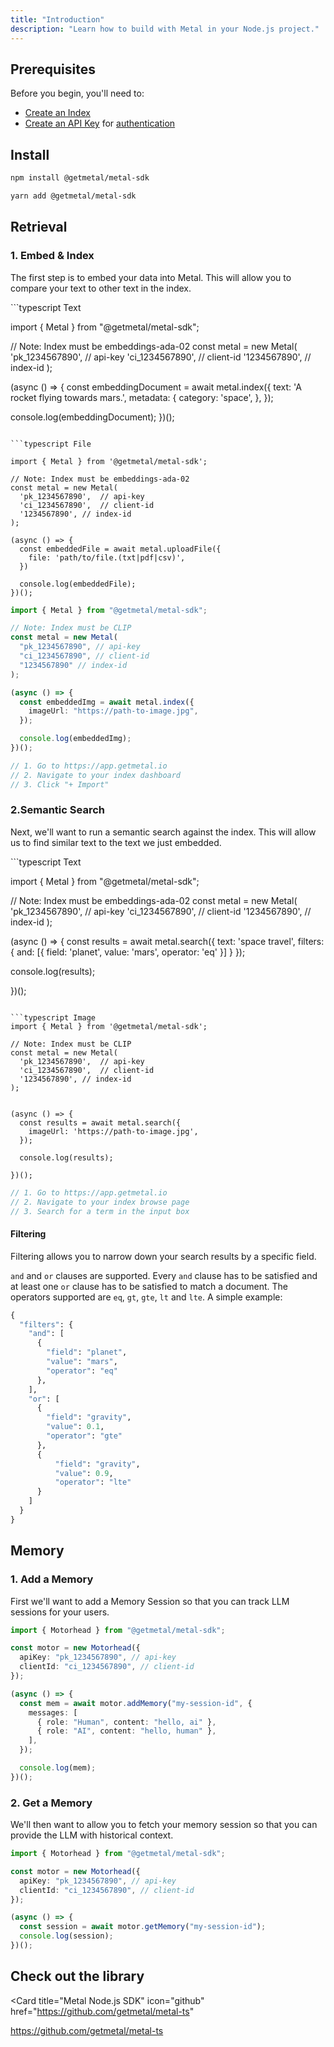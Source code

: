 ```yaml
---
title: "Introduction"
description: "Learn how to build with Metal in your Node.js project."
---
```


## Prerequisites

Before you begin, you'll need to:

- [Create an Index](/misc-create-index)
- [Create an API Key](/misc-get-keys) for [authentication](/api-reference/introduction#authentication)

## Install

<CodeGroup>

```bash npm
npm install @getmetal/metal-sdk
```

```bash yarn
yarn add @getmetal/metal-sdk
```

</CodeGroup>

## Retrieval

### 1. Embed & Index

The first step is to embed your data into Metal. This will allow you to compare your text to other text in the index.

<CodeGroup>
```typescript Text

import { Metal } from "@getmetal/metal-sdk";

// Note: Index must be embeddings-ada-02
const metal = new Metal(
'pk_1234567890', // api-key
'ci_1234567890', // client-id
'1234567890', // index-id
);

(async () => {
const embeddingDocument = await metal.index({
text: 'A rocket flying towards mars.',
metadata: {
category: 'space',
},
});

console.log(embeddingDocument);
})();

````

```typescript File

import { Metal } from '@getmetal/metal-sdk';

// Note: Index must be embeddings-ada-02
const metal = new Metal(
  'pk_1234567890',  // api-key
  'ci_1234567890',  // client-id
  '1234567890', // index-id
);

(async () => {
  const embeddedFile = await metal.uploadFile({
    file: 'path/to/file.(txt|pdf|csv)',
  })

  console.log(embeddedFile);
})();
````

```typescript Image
import { Metal } from "@getmetal/metal-sdk";

// Note: Index must be CLIP
const metal = new Metal(
  "pk_1234567890", // api-key
  "ci_1234567890", // client-id
  "1234567890" // index-id
);

(async () => {
  const embeddedImg = await metal.index({
    imageUrl: "https://path-to-image.jpg",
  });

  console.log(embeddedImg);
})();
```

```typescript Web UI
// 1. Go to https://app.getmetal.io
// 2. Navigate to your index dashboard
// 3. Click "+ Import"
```

</CodeGroup>

### 2.Semantic Search

Next, we'll want to run a semantic search against the index. This will allow us to find similar text to the text we just embedded.

<CodeGroup>
```typescript Text

import { Metal } from "@getmetal/metal-sdk";

// Note: Index must be embeddings-ada-02
const metal = new Metal(
'pk_1234567890', // api-key
'ci_1234567890', // client-id
'1234567890', // index-id
);

(async () => {
const results = await metal.search({
text: 'space travel',
filters: { and: [{ field: 'planet', value: 'mars', operator: 'eq' }] }
});

console.log(results);

})();

````

```typescript Image
import { Metal } from '@getmetal/metal-sdk';

// Note: Index must be CLIP
const metal = new Metal(
  'pk_1234567890',  // api-key
  'ci_1234567890',  // client-id
  '1234567890', // index-id
);


(async () => {
  const results = await metal.search({
    imageUrl: 'https://path-to-image.jpg',
  });

  console.log(results);

})();
````

```typescript Web UI
// 1. Go to https://app.getmetal.io
// 2. Navigate to your index browse page
// 3. Search for a term in the input box
```

</CodeGroup>

#### Filtering

Filtering allows you to narrow down your search results by a specific field.

`and` and `or` clauses are supported. Every `and` clause has to be satisfied and at least one `or` clause has to be satisfied to match a document. The operators supported are `eq`, `gt`, `gte`, `lt` and `lte`. A simple example:

```python
{
  "filters": {
    "and": [
      {
        "field": "planet",
        "value": "mars",
        "operator": "eq"
      },
    ],
    "or": [
      {
        "field": "gravity",
        "value": 0.1,
        "operator": "gte"
      },
      {
          "field": "gravity",
          "value": 0.9,
          "operator": "lte"
      }
    ]
  }
}
```

## Memory

### 1. Add a Memory

First we'll want to add a Memory Session so that you can track LLM sessions for your users.

```typescript
import { Motorhead } from "@getmetal/metal-sdk";

const motor = new Motorhead({
  apiKey: "pk_1234567890", // api-key
  clientId: "ci_1234567890", // client-id
});

(async () => {
  const mem = await motor.addMemory("my-session-id", {
    messages: [
      { role: "Human", content: "hello, ai" },
      { role: "AI", content: "hello, human" },
    ],
  });

  console.log(mem);
})();
```

### 2. Get a Memory

We'll then want to allow you to fetch your memory session so that you can provide the LLM with historical context.

```typescript
import { Motorhead } from "@getmetal/metal-sdk";

const motor = new Motorhead({
  apiKey: "pk_1234567890", // api-key
  clientId: "ci_1234567890", // client-id
});

(async () => {
  const session = await motor.getMemory("my-session-id");
  console.log(session);
})();
```

## Check out the library

<Card
  title="Metal Node.js SDK"
  icon="github"
  href="https://github.com/getmetal/metal-ts"
>
  https://github.com/getmetal/metal-ts
</Card>
